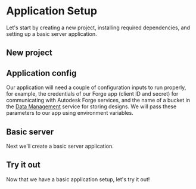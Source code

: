 


# Application Setup

Let's start by creating a new project, installing required dependencies, and setting up
a basic server application.

## New project

<Tabs groupId="development-environment">
    <TabItem value="nodejs-vscode" label="Node.js & VSCode" default>
        <NodeJsVsCodeProject />
    </TabItem>
    <TabItem value="dotnet-vscode" label=".NET 6 & VSCode" default>
        <DotNetVsCodeProject />
    </TabItem>
    <TabItem value="dotnet-vs2022" label=".NET 6 & VS2022" default>
        <DotNetVs2022Project />
    </TabItem>
</Tabs>

## Application config

Our application will need a couple of configuration inputs to run properly, for example,
the credentials of our Forge app (client ID and secret) for communicating with Autodesk Forge services,
and the name of a bucket in the [Data Management](https://forge.autodesk.com/en/docs/data/v2/developers_guide/overview)
service for storing designs. We will pass these parameters to our app using environment variables.

<Tabs groupId="development-environment">
    <TabItem value="nodejs-vscode" label="Node.js & VSCode" default>
        <NodeJsVsCodeConfig />
    </TabItem>
    <TabItem value="dotnet-vscode" label=".NET 6 & VSCode" default>
        <DotNetConfig />
    </TabItem>
    <TabItem value="dotnet-vs2022" label=".NET 6 & VS2022" default>
        <DotNetConfig />
    </TabItem>
</Tabs>

## Basic server

Next we'll create a basic server application.

<Tabs groupId="development-environment">
    <TabItem value="nodejs-vscode" label="Node.js & VSCode" default>
        <NodeJsVsCodeServer />
    </TabItem>
    <TabItem value="dotnet-vscode" label=".NET 6 & VSCode" default>
        <DotNetServer />
    </TabItem>
    <TabItem value="dotnet-vs2022" label=".NET 6 & VS2022" default>
        <DotNetServer />
    </TabItem>
</Tabs>

## Try it out

Now that we have a basic application setup, let's try it out!

<Tabs groupId="development-environment">
    <TabItem value="nodejs-vscode" label="Node.js & VSCode" default>
        <NodeJsVsCodeTest />
    </TabItem>
    <TabItem value="dotnet-vscode" label=".NET 6 & VSCode" default>
        <DotNetVsCodeTest />
    </TabItem>
    <TabItem value="dotnet-vs2022" label=".NET 6 & VS2022" default>
        <DotNetVs2022Test />
    </TabItem>
</Tabs>
